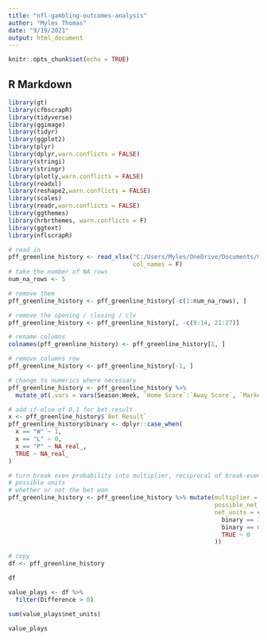 ```yaml
---
title: "nfl-gambling-outcomes-analysis"
author: "Myles Thomas"
date: "9/19/2021"
output: html_document
---
```


```r
knitr::opts_chunk$set(echo = TRUE)
```

## R Markdown


```r
library(gt)
library(cfbscrapR)
library(tidyverse)
library(ggimage)
library(tidyr)
library(ggplot2)
library(plyr)
library(dplyr,warn.conflicts = FALSE)
library(stringi)
library(stringr)
library(plotly,warn.conflicts = FALSE)
library(readxl)
library(reshape2,warn.conflicts = FALSE)
library(scales)
library(readr,warn.conflicts = FALSE)
library(ggthemes)
library(hrbrthemes, warn.conflicts = F)
library(ggtext)
library(nflscrapR)
```


```r
# read in
pff_greenline_history <- read_xlsx("C:/Users/Myles/OneDrive/Documents/GitHubThings/twitter/datasets/PFF Greenline History_ NCAA.xlsx",
                                   col_names = F)
# take the number of NA rows
num_na_rows <- 5

# remove them
pff_greenline_history <- pff_greenline_history[-c(1:num_na_rows), ]

# remove the opening / closing / clv
pff_greenline_history <- pff_greenline_history[, -c(9:14, 21:27)]

# rename columns
colnames(pff_greenline_history) <- pff_greenline_history[1, ]

# remove columns row
pff_greenline_history <- pff_greenline_history[-1, ]

# change to numerics where necessary
pff_greenline_history <- pff_greenline_history %>%
  mutate_at(.vars = vars(Season:Week, `Home Score`:`Away Score`, `Market Line`:Difference), .funs = as.numeric)

# add if-else of 0,1 for bet result
x <- pff_greenline_history$`Bet Result`
pff_greenline_history$binary <- dplyr::case_when(
  x == "W" ~ 1,
  x == "L" ~ 0,
  x == "P" ~ NA_real_,
  TRUE ~ NA_real_
)

# turn break even probability into multiplier, reciprocal of break-even-probability
# possible units 
# whether or not the bet won
pff_greenline_history <- pff_greenline_history %>% mutate(multiplier = 1 / `Break-Even Probability`,
                                                          possible_net_units = multiplier - 1,
                                                          net_units = case_when(
                                                            binary == 1 ~ possible_net_units,
                                                            binary == 0 ~ -1,
                                                            TRUE ~ 0
                                                          ))

# copy
df <- pff_greenline_history

df
```

```r
value_plays <- df %>%
  filter(Difference > 0)

sum(value_plays$net_units)

value_plays
```






